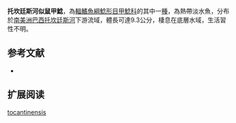{{Speciesbox
| name = 托坎廷斯河似鼠甲鯰
| image = 
| image_width = 250px
| image_caption = 
| status = NE
| status_system = IUCN3.1
| genus = Spectracanthicus
| species = tocantinensis
| authority = [[Chamon_&_Rapp_Py-Daniel|Chamon & Rapp Py-Daniel]], 2014
| synonyms = 
}} 
'''托坎廷斯河似鼠甲鯰'''，為[[輻鰭魚綱|輻鰭魚綱]][[鯰形目|鯰形目]][[甲鯰科|甲鯰科]]的其中一[[種|種]]，為熱帶淡水魚，分布於[[南美洲|南美洲]][[巴西|巴西]][[托坎廷斯河|托坎廷斯河]]下游流域，體長可達9.3公分，棲息在底層水域，生活習性不明。

==参考文献==
*{{FishBase_species|genus=Spectracanthicus|species=tocantinensis|year=2014|month=11}}

== 扩展阅读 ==
{{refbegin}}
{{wikispecies-inline|Spectracanthicus tocantinensis|托坎廷斯河似鼠甲鯰}}
{{refend}}
{{Taxonbar|from=Q21325285}}

[[Category:似鼠甲鯰屬|tocantinensis]]